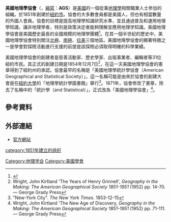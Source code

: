 '''美國地理學協會'''（{{lang-en|'''A'''merican '''G'''eographical '''S'''ociety}}，[[縮寫|縮寫]]：'''AGS'''）是[[美國|美國]]的一個從事[[地理學|地理學]]相關職業人士參加的組織。於1851年創建於[[紐約市|紐約市]]。協會的大多數會員都是美國人，但也有相當數量的外國人會員。協會的目標是提高地理學知識研究水準，並且通過普及和運用地理學知識，讓非地理學者，特別是政策決定者能夠理解並應用地理学知識。美國地理學協會是美國歷史最長的全國規模的地理學團體<ref>{{cite web|url=http://www.encyclopedia.com/topic/American_Geographical_Society.aspx|title=American Geographical Society|publisher=encyclopedia.com|accessdate=2010-06-14|deadurl=yes|archiveurl=https://web.archive.org/web/20100330052102/http://www.encyclopedia.com/topic/American_Geographical_Society.aspx|archivedate=2010-03-30}}</ref>。在其一個半世紀的歷史中，美國地理學協會特別關注[[北極|北極]]、[[南極|南極]]、[[拉美|拉美]]三個地區。美國地理學協會的顯著特徵之一是學會對探險活動進行支援的前提是該探險必須取得明確的科學業績。

美國地理學協會的創建者是慈善活動家、歷史學家、出版事業者、編輯者等31位紐約市民。其正式的創建日期是1854年12月7日<ref name="VCH4">Wright, John Kirtland 'The Years of Henry Grinnell', ''Geography in the Making: The American Geographical Society 1851-1951'' (1952) pp. 14-70. — George Grady Press</ref>，在這一天美國地理學協會的憲章得到了紐約州的承認。協會最早的名稱是「美國地理學統計學協會（American Geographical and Statistical Society）」，這一名稱可能是由來於協會的創建大會是在[[紐約大學|紐約大學]]的「地理學統計學圖書館」舉行<ref>"New-York City". ''The New York Times''. 1853-12-15</ref>。1871年，協會修改了憲章，除去了名稱中的「統計學（and Statistical）」，正式改為「美國地理學協會」<ref name="VCH4_p71-111">Wright, John Kirtland 'The New Age of Discovery, ''Geography in the Making: The American Geographical Society 1851-1951'' (1952) pp. 71-111. — George Grady Press</ref>。

==參考資料==
<references />

==外部連結==
*[https://web.archive.org/web/20090412081904/http://www.amergeog.org/ 官方網站]

{{Authority control}}
[[Category:地理学会|Category:地理学会]]
[[Category:美國學會|Category:美國學會]]
[[category:1851年建立的组织|category:1851年建立的组织]]